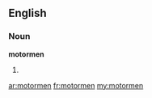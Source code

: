 ==English==
===Noun===
'''motormen'''

#{{plural of|[[motorman]]}}

[[ar:motormen]]
[[fr:motormen]]
[[my:motormen]]